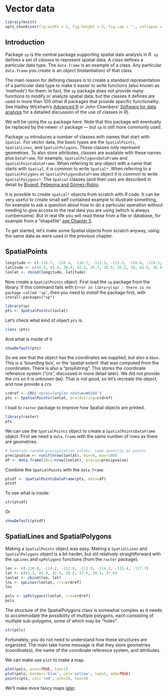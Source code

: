 # Vector data

```r
library(knitr)
opts_chunk$set(fig.width = 5, fig.height = 5, fig.cap = '', collapse = TRUE)
```

## Introduction

Package `sp` is the central package supporting spatial data analysis in *R*. `sp` defines a set of *classes* to represent spatial data. A class defines a particular data type. The `data.frame` is an example of a class. Any particular `data.frame` you create is an *object* (instantiation) of that class. 

The main reason for defining classes is to create a standard representation of a particular data type to make it easier to write functions (also known as 'methods') for them. In fact, the `sp` package does not provide many functions to modify or analyze spatial data; but the classes it defines are used in more than 100 other *R* packages that provide specific functionality. See Hadley Wickham's [Advanced R](http://adv-r.had.co.nz/) or John Chambers' [Software for data analysis](http://www.springer.com/us/book/9780387759357) for a detailed discussion of the use of classes in *R*). 

We will be using the `sp` package here. Note that this package will eventually be replaced by the newer `sf` package --- but `sp` is still more commonly used. 

Package `sp` introduces a number of classes with names that start with `Spatial`. For vector data, the basic types are the `SpatialPoints`, `SpatialLines`, and `SpatialPolygons`. These classes only represent geometries. To also store attributes, classes are available with these names plus `DataFrame`, for example, `SpatialPolygonsDataFrame` and `SpatialPointsDataFrame`. When referring to any object with a name that starts with `Spatial`, it is common to write  `Spatial*`. When referring to a `SpatialPolygons` or `SpatialPolygonsDataFrame` object it is common to write `SpatialPolygons*`. The `Spatial` classes (and their use) are described in detail by [Bivand, Pebesma and Gómez-Rubio](http://www.springer.com/us/book/9781461476177).

It is possible to create `Spatial*` objects from scratch with *R* code. It can be very useful to create small self contained example to illustrate something, for example to ask a question about how to do a particular operation without needing to give access to the real data you are using (which is always cumbersome). But in real life you will read these from a file or database, for example from a "shapefile" [see Chapter 5](./5-files.html). 

To get started, let's make some Spatial objects from scratch anyway, using the same data as were used in the previous chapter. 


## SpatialPoints


```r
longitude <- c(-116.7, -120.4, -116.7, -113.5, -115.5, -120.8, -119.5, -113.7, -113.7, -110.7)
latitude <- c(45.3, 42.6, 38.9, 42.1, 35.7, 38.9, 36.2, 39, 41.6, 36.9)
lonlat <- cbind(longitude, latitude)
```

Now create a `SpatialPoints` object. First load the `sp` package from the library. If this command fails with `Error in library(sp) : there is no package called ‘sp’`, then you need to *install* the package first, with `install.packages("sp")`


```r
library(sp)
pts <- SpatialPoints(lonlat)
```

Let's check what kind of object `pts` is. 
```r
class (pts)
```

And what is inside of it 
```r
showDefault(pts)
```

So we see that the object has the coordinates we supplied, but also a `bbox`. This is a 'bounding box', or the 'spatial extent' that was computed from the coordinates. There is also a "proj4string". This stores the coordinate reference system ("crs", discussed in more detail later). We did not provide the crs so it is unknown (`NA`). That is not good, so let's recreate the object, and now provide a crs. 
 
```r
crdref <- CRS('+proj=longlat +datum=WGS84')
pts <- SpatialPoints(lonlat, proj4string=crdref)
```

I load to `raster` package to improve how Spatial objects are printed.

```r
library(raster)
pts
```

We can use the `SpatialPoints` object to create a `SpatialPointsDataFrame` object. First we need a `data.frame` with the same number of rows as there are geometries.

```r
# Generate random precipitation values, same quantity as points
precipvalue <- runif(nrow(lonlat), min=0, max=100)
df <- data.frame(ID=1:nrow(lonlat), precip=precipvalue)
```

Combine the `SpatialPoints` with the `data.frame`.


```r
ptsdf <- SpatialPointsDataFrame(pts, data=df)
ptsdf
```

To see what is inside:
```r
str(ptsdf)
```

Or

```r
showDefault(ptsdf)
```

## SpatialLines and SpatialPolygons

Making a `SpatialPoints` object was easy. Making a `SpatialLines` and `SpatialPolygons` object is a bit harder, but stil relatively straightforward with the `spLines` and `spPolygons` functions (from the `raster` package). 

```r
lon <- c(-116.8, -114.2, -112.9, -111.9, -114.2, -115.4, -117.7)
lat <- c(41.3, 42.9, 42.4, 39.8, 37.6, 38.3, 37.6) 
lonlat <- cbind(lon, lat)
lns <- spLines(lonlat, crs=crdref)
lns
```


```r
pols <- spPolygons(lonlat, crs=crdref)
pols
```

The structure of the SpatialPolygons class is somewhat complex as it needs to accommodate the possibility of multiple polygons, each consisting of multiple sub-polygons, some of which may be "holes". 

```r
str(pols)
```

Fortunately, you do not need to understand how these structures are organized. The main take home message is that they store geometries (coordinates), the name of the coordinate reference system, and attributes. 

We can make use `plot` to make a map.

```r
plot(pols, axes=TRUE, las=1)
plot(pols, border='blue', col='yellow', lwd=3, add=TRUE)
points(pts, col='red', pch=20, cex=3)
```

We'll make more fancy maps [later](9-maps.html).

